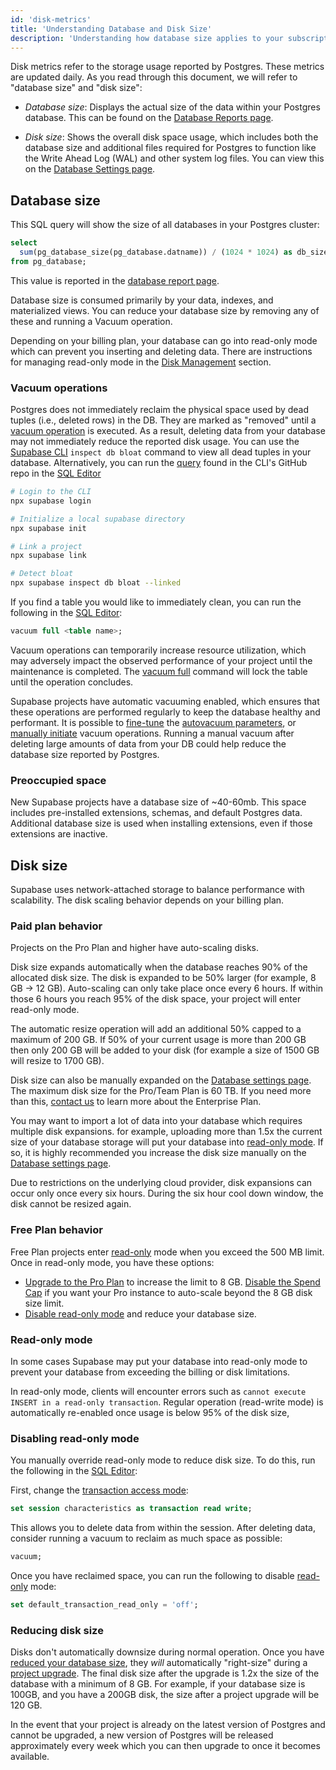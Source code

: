 ```yaml
---
id: 'disk-metrics'
title: 'Understanding Database and Disk Size'
description: 'Understanding how database size applies to your subscription.'
---
```


Disk metrics refer to the storage usage reported by Postgres. These metrics are updated daily. As you read through this document, we will refer to "database size" and "disk size":

- _Database size_: Displays the actual size of the data within your Postgres database. This can be found on the [Database Reports page](https://supabase.com/dashboard/project/_/reports/database).

- _Disk size_: Shows the overall disk space usage, which includes both the database size and additional files required for Postgres to function like the Write Ahead Log (WAL) and other system log files. You can view this on the [Database Settings page](https://supabase.com/dashboard/project/_/settings/database).

## Database size

This SQL query will show the size of all databases in your Postgres cluster:

```sql
select
  sum(pg_database_size(pg_database.datname)) / (1024 * 1024) as db_size_mb
from pg_database;
```

This value is reported in the [database report page](https://supabase.com/dashboard/project/_/reports/database).

Database size is consumed primarily by your data, indexes, and materialized views. You can reduce your database size by removing any of these and running a Vacuum operation.

<Admonition type="note">

Depending on your billing plan, your database can go into read-only mode which can prevent you inserting and deleting data. There are instructions for managing read-only mode in the [Disk Management](#disk-management) section.

</Admonition>

### Vacuum operations

Postgres does not immediately reclaim the physical space used by dead tuples (i.e., deleted rows) in the DB. They are marked as "removed" until a [vacuum operation](https://www.postgresql.org/docs/current/routine-vacuuming.html) is executed. As a result, deleting data from your database may not immediately reduce the reported disk usage. You can use the [Supabase CLI](https://supabase.com/docs/guides/cli/getting-started) `inspect db bloat` command to view all dead tuples in your database. Alternatively, you can run the [query](https://github.com/supabase/cli/blob/c9cce58025fded16b4c332747f819a44f45c3b83/internal/inspect/bloat/bloat.go#L17) found in the CLI's GitHub repo in the [SQL Editor](https://supabase.com/dashboard/project/_/sql/)

```bash
# Login to the CLI
npx supabase login

# Initialize a local supabase directory
npx supabase init

# Link a project
npx supabase link

# Detect bloat
npx supabase inspect db bloat --linked
```

If you find a table you would like to immediately clean, you can run the following in the [SQL Editor](https://supabase.com/dashboard/project/_/sql/new):

```sql
vacuum full <table name>;
```

<Admonition type="note">

Vacuum operations can temporarily increase resource utilization, which may adversely impact the observed performance of your project until the maintenance is completed. The [vacuum full](https://www.postgresql.org/docs/current/sql-vacuum.html) command will lock the table until the operation concludes.

</Admonition>

Supabase projects have automatic vacuuming enabled, which ensures that these operations are performed regularly to keep the database healthy and performant.
It is possible to [fine-tune](https://www.percona.com/blog/2018/08/10/tuning-autovacuum-in-postgresql-and-autovacuum-internals/) the [autovacuum parameters](https://www.enterprisedb.com/blog/postgresql-vacuum-and-analyze-best-practice-tips), or [manually initiate](https://www.postgresql.org/docs/current/sql-vacuum.html) vacuum operations.
Running a manual vacuum after deleting large amounts of data from your DB could help reduce the database size reported by Postgres.

### Preoccupied space

New Supabase projects have a database size of ~40-60mb. This space includes pre-installed extensions, schemas, and default Postgres data. Additional database size is used when installing extensions, even if those extensions are inactive.

## Disk size

Supabase uses network-attached storage to balance performance with scalability. The disk scaling behavior depends on your billing plan.

### Paid plan behavior

Projects on the Pro Plan and higher have auto-scaling disks.

Disk size expands automatically when the database reaches 90% of the allocated disk size. The disk is expanded to be 50% larger (for example, 8 GB -> 12 GB). Auto-scaling can only take place once every 6 hours. If within those 6 hours you reach 95% of the disk space, your project will enter read-only mode.

<Admonition type="note">

The automatic resize operation will add an additional 50% capped to a maximum of 200 GB. If 50% of your current usage is more than 200 GB then only 200 GB will be added to your disk (for example a size of 1500 GB will resize to 1700 GB).

</Admonition>

Disk size can also be manually expanded on the [Database settings page](https://supabase.com/dashboard/project/_/settings/database). The maximum disk size for the Pro/Team Plan is 60 TB. If you need more than this, [contact us](https://forms.supabase.com/enterprise) to learn more about the Enterprise Plan.

<Admonition type="note">

You may want to import a lot of data into your database which requires multiple disk expansions. for example, uploading more than 1.5x the current size of your database storage will put your database into [read-only mode](#read-only-mode). If so, it is highly recommended you increase the disk size manually on the [Database settings page](https://supabase.com/dashboard/project/_/settings/database).

Due to restrictions on the underlying cloud provider, disk expansions can occur only once every six hours. During the six hour cool down window, the disk cannot be resized again.

</Admonition>

### Free Plan behavior

Free Plan projects enter [read-only](#read-only-mode) mode when you exceed the 500 MB limit. Once in read-only mode, you have these options:

- [Upgrade to the Pro Plan](https://supabase.com/dashboard/org/_/billing) to increase the limit to 8 GB. [Disable the Spend Cap](https://app.supabase.com/org/_/billing?panel=costControl) if you want your Pro instance to auto-scale beyond the 8 GB disk size limit.
- [Disable read-only mode](#disabling-read-only-mode) and reduce your database size.

### Read-only mode

In some cases Supabase may put your database into read-only mode to prevent your database from exceeding the billing or disk limitations.

In read-only mode, clients will encounter errors such as `cannot execute INSERT in a read-only transaction`. Regular operation (read-write mode) is automatically re-enabled once usage is below 95% of the disk size,

### Disabling read-only mode

You manually override read-only mode to reduce disk size. To do this, run the following in the [SQL Editor](https://supabase.com/dashboard/project/_/sql):

First, change the [transaction access mode](https://www.postgresql.org/docs/current/sql-set-transaction.html):

```sql
set session characteristics as transaction read write;
```

This allows you to delete data from within the session. After deleting data, consider running a vacuum to reclaim as much space as possible:

```sql
vacuum;
```

Once you have reclaimed space, you can run the following to disable [read-only](https://www.postgresql.org/docs/current/runtime-config-client.html#GUC-DEFAULT-TRANSACTION-READ-ONLY) mode:

```sql
set default_transaction_read_only = 'off';
```

### Reducing disk size

Disks don't automatically downsize during normal operation. Once you have [reduced your database size](/docs/guides/platform/database-size#database-size), they _will_ automatically "right-size" during a [project upgrade](/docs/guides/platform/upgrading). The final disk size after the upgrade is 1.2x the size of the database with a minimum of 8 GB. For example, if your database size is 100GB, and you have a 200GB disk, the size after a project upgrade will be 120 GB.

In the event that your project is already on the latest version of Postgres and cannot be upgraded, a new version of Postgres will be released approximately every week which you can then upgrade to once it becomes available.
